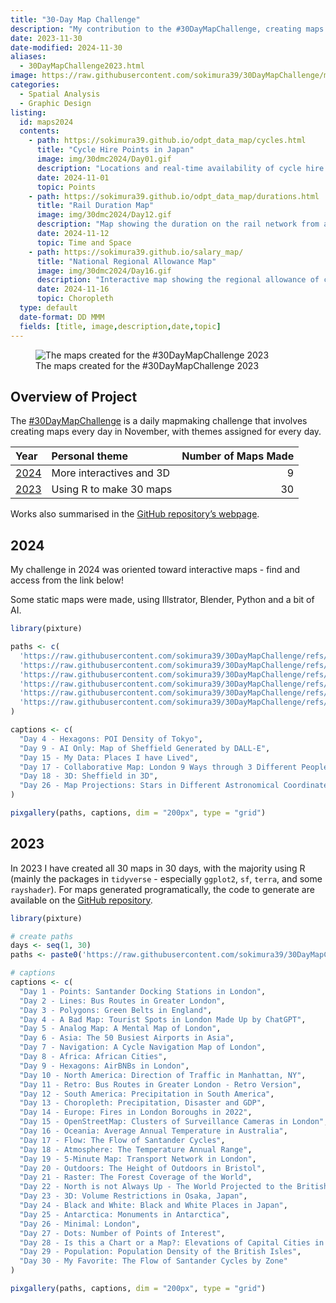 ```yaml
---
title: "30-Day Map Challenge"
description: "My contribution to the #30DayMapChallenge, creating maps for every day in November."
date: 2023-11-30
date-modified: 2024-11-30
aliases: 
  - 30DayMapChallenge2023.html
image: https://raw.githubusercontent.com/sokimura39/30DayMapChallenge/master/2023/Maps/Maps_Gallery.png
categories:
  - Spatial Analysis
  - Graphic Design
listing:
  id: maps2024
  contents:
    - path: https://sokimura39.github.io/odpt_data_map/cycles.html
      title: "Cycle Hire Points in Japan"
      image: img/30dmc2024/Day01.gif
      description: "Locations and real-time availability of cycle hire docks in Japan"
      date: 2024-11-01
      topic: Points
    - path: https://sokimura39.github.io/odpt_data_map/durations.html
      title: "Rail Duration Map"
      image: img/30dmc2024/Day12.gif
      description: "Map showing the duration on the rail network from a single station (in Japanese)"
      date: 2024-11-12
      topic: Time and Space
    - path: https://sokimura39.github.io/salary_map/
      title: "National Regional Allowance Map"
      image: img/30dmc2024/Day16.gif
      description: "Interactive map showing the regional allowance of civil servants in Japan, adjusting for the high cost of living in urban areas (in Japanese)"
      date: 2024-11-16
      topic: Choropleth
  type: default
  date-format: DD MMM
  fields: [title, image,description,date,topic] 
---
```


![The maps created for the #30DayMapChallenge 2023](https://raw.githubusercontent.com/sokimura39/30DayMapChallenge/master/2023/Maps/Maps_Gallery.png)

## Overview of Project

The [#30DayMapChallenge](https://30daymapchallenge.com/) is a daily mapmaking challenge that involves creating maps every day in November, with themes assigned for every day.

| Year | Personal theme | Number of Maps Made |
| :--- | :--- | ---: |
| [2024](#sec-2024) | More interactives and 3D | 9 |
| [2023](#sec-2023) | Using R to make 30 maps | 30 |

Works also summarised in the [GitHub repository's webpage](https://sokimura39.github.io/30DayMapChallenge/).

## 2024 {#sec-2024}

My challenge in 2024 was oriented toward interactive maps - find and access from the link below!

:::{#maps2024}

:::

Some static maps were made, using Illstrator, Blender, Python and a bit of AI.

```r
library(pixture)

paths <- c(
  'https://raw.githubusercontent.com/sokimura39/30DayMapChallenge/refs/heads/master/2024/Maps/Day04.png',
  'https://raw.githubusercontent.com/sokimura39/30DayMapChallenge/refs/heads/master/2024/Maps/Day09.png',
  'https://raw.githubusercontent.com/sokimura39/30DayMapChallenge/refs/heads/master/2024/Maps/Day15.png',
  'https://raw.githubusercontent.com/sokimura39/30DayMapChallenge/refs/heads/master/2024/Maps/Day17.png',
  'https://raw.githubusercontent.com/sokimura39/30DayMapChallenge/refs/heads/master/2024/Maps/Day18.png',
  'https://raw.githubusercontent.com/sokimura39/30DayMapChallenge/refs/heads/master/2024/Maps/Day26.png'
)

captions <- c(
  "Day 4 - Hexagons: POI Density of Tokyo",
  "Day 9 - AI Only: Map of Sheffield Generated by DALL-E",
  "Day 15 - My Data: Places I have Lived",
  "Day 17 - Collaborative Map: London 9 Ways through 3 Different People (Collaboration with James Tan Song En, Juan Esteban Lamilla Cuellar)",
  "Day 18 - 3D: Sheffield in 3D",
  "Day 26 - Map Projections: Stars in Different Astronomical Coordinate Systems"
)

pixgallery(paths, captions, dim = "200px", type = "grid")

```


## 2023 {#sec-2023}

In 2023 I have created all 30 maps in 30 days, with the majority using R (mainly the packages in `tidyverse` - especially `ggplot2`, `sf`, `terra`, and some `rayshader`). For maps generated programatically, the code to generate are available on the [GitHub repository](https://github.com/sokimura39/30DayMapChallenge).

```r

library(pixture)

# create paths
days <- seq(1, 30)
paths <- paste0('https://raw.githubusercontent.com/sokimura39/30DayMapChallenge/master/2023/Maps/Day', formatC(days, width = 2, flag = '0'), '.png')

# captions
captions <- c(
  "Day 1 - Points: Santander Docking Stations in London",
  "Day 2 - Lines: Bus Routes in Greater London",
  "Day 3 - Polygons: Green Belts in England",
  "Day 4 - A Bad Map: Tourist Spots in London Made Up by ChatGPT",
  "Day 5 - Analog Map: A Mental Map of London",
  "Day 6 - Asia: The 50 Busiest Airports in Asia",
  "Day 7 - Navigation: A Cycle Navigation Map of London",
  "Day 8 - Africa: African Cities",
  "Day 9 - Hexagons: AirBNBs in London",
  "Day 10 - North America: Direction of Traffic in Manhattan, NY",
  "Day 11 - Retro: Bus Routes in Greater London - Retro Version",
  "Day 12 - South America: Precipitation in South America",
  "Day 13 - Choropleth: Precipitation, Disaster and GDP",
  "Day 14 - Europe: Fires in London Boroughs in 2022",
  "Day 15 - OpenStreetMap: Clusters of Surveillance Cameras in London",
  "Day 16 - Oceania: Average Annual Temperature in Australia",
  "Day 17 - Flow: The Flow of Santander Cycles",
  "Day 18 - Atmosphere: The Temperature Annual Range",
  "Day 19 - 5-Minute Map: Transport Network in London",
  "Day 20 - Outdoors: The Height of Outdoors in Bristol",
  "Day 21 - Raster: The Forest Coverage of the World",
  "Day 22 - North is not Always Up - The World Projected to the British National Grid",
  "Day 23 - 3D: Volume Restrictions in Osaka, Japan",
  "Day 24 - Black and White: Black and White Places in Japan",
  "Day 25 - Antarctica: Monuments in Antarctica",
  "Day 26 - Minimal: London",
  "Day 27 - Dots: Number of Points of Interest",
  "Day 28 - Is this a Chart or a Map?: Elevations of Capital Cities in the World",
  "Day 29 - Population: Population Density of the British Isles",
  "Day 30 - My Favorite: The Flow of Santander Cycles by Zone"
)

pixgallery(paths, captions, dim = "200px", type = "grid")

```
